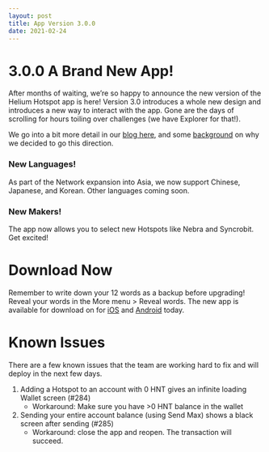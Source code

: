 ```yaml
---
layout: post
title: App Version 3.0.0
date: 2021-02-24
---
```


# 3.0.0 A Brand New App!

After months of waiting, we’re so happy to announce the new version of the Helium Hotspot app is
here! Version 3.0 introduces a whole new design and introduces a new way to interact with the app.
Gone are the days of scrolling for hours toiling over challenges (we have Explorer for that!).

We go into a bit more detail in our
[blog here](https://blog.helium.com/a-brand-new-app-for-hotspots-969956630ef9), and some
[background](https://blog.helium.com/an-evolution-of-the-helium-app-fc3fa52f77d5?source=collection_home---4------15-----------------------)
on why we decided to go this direction.

### New Languages!

As part of the Network expansion into Asia, we now support Chinese, Japanese, and Korean. Other
languages coming soon.

### New Makers!

The app now allows you to select new Hotspots like Nebra and Syncrobit. Get excited!

# Download Now

Remember to write down your 12 words as a backup before upgrading! Reveal your words in the More
menu > Reveal words. The new app is available for download on for
[iOS](https://apps.apple.com/us/app/helium-hotspot/id1450463605) and
[Android](https://play.google.com/store/apps/details?id=com.helium.wallet&hl=en_US&gl=US) today.

# Known Issues

There are a few known issues that the team are working hard to fix and will deploy in the next few
days.

1. Adding a Hotspot to an account with 0 HNT gives an infinite loading Wallet screen (#284)
   - Workaround: Make sure you have >0 HNT balance in the wallet
2. Sending your entire account balance (using Send Max) shows a black screen after sending (#285)
   - Workaround: close the app and reopen. The transaction will succeed.
